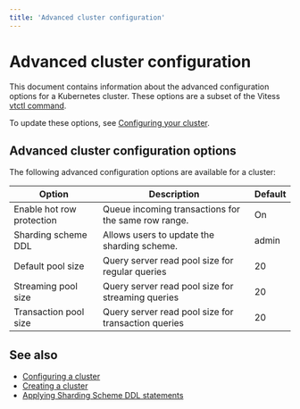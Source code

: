 ```yaml
---
title: 'Advanced cluster configuration'
---
```


# Advanced cluster configuration

This document contains information about the advanced configuration options for a Kubernetes cluster. These options are a subset of the Vitess [vtctl command](https://vitess.io/docs/reference/programs/vtctl/).

To update these options, see [Configuring your cluster](configuring-cluster).

## Advanced cluster configuration options

The following advanced configuration options are available for a cluster:

| Option                    | Description                                         | Default |
| ------------------------- | --------------------------------------------------- | ------- |
| Enable hot row protection | Queue incoming transactions for the same row range. | On      |
| Sharding scheme DDL       | Allows users to update the sharding scheme.         | admin   |
| Default pool size         | Query server read pool size for regular queries     | 20      |
| Streaming pool size       | Query server read pool size for streaming queries   | 20      |
| Transaction pool size     | Query server read pool size for transaction queries | 20      |

## See also

- [Configuring a cluster](configuring-cluster)
- [Creating a cluster](creating-cluster)
- [Applying Sharding Scheme DDL statements](sharding-scheme-ddl)
